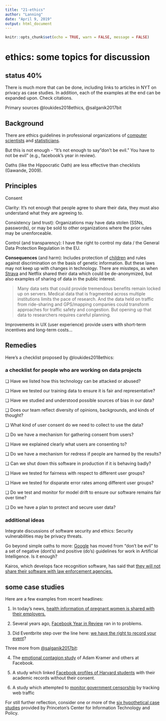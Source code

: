 ```yaml
---
title: "21-ethics"
author: "Lanning"
date: "April 9, 2019"
output: html_document
---
```


```r
knitr::opts_chunk$set(echo = TRUE, warn = FALSE, message = FALSE) 
```

# ethics: some topics for discussion

## status 40% {-}

There is much more that can be done, including links to articles in NYT on privacy as case studies. In addition, each of the examples at the end can be expanded upon.  Check citations. 

Primary sources @loukides2018ethics, @salganik2017bit



## Background

There are ethics guidelines in professional organizations of [computer scientists](https://www.acm.org/code-of-ethics) and [statisticians](https://www.amstat.org//asa/files/pdfs/EthicalGuidelines.pdf).  

But this is not enough - "It's not enough to say "don't be evil." You have to not be evil" (e.g., facebook's year in review).

Oaths (like the Hippocratic Oath) are less effective than checklists (Gawande, 2009).



## Principles

Consent

Clarity: It's not enough that people agree to share their data, they must also understand what they are agreeing to.

Consistency (and trust): Organizations may have data stolen (SSNs, passwords), or may be sold to other organizations where the prior rules may be unenforceable.

Control (and transparency): I have the right to control my data / the General Data Protection Regulation in the EU.

**Consequences** (and harm): Includes protection of [children](https://en.wikipedia.org/wiki/Children's_Online_Privacy_Protection_Act) and rules against discrimination on the basis of genetic information. But these laws may not keep up with changes in technology. There are missteps, as when [Strava](https://www.wired.co.uk/article/strava-heat-maps-military-app-uk-warning-security) and Netflix shared their data which could be de-anonymized, but also examples of sharing of data in the public interest.

> Many data sets that could provide tremendous benefits remain locked up on servers. Medical data that is fragmented across multiple institutions limits the pace of research. And the data held on traffic from ride-sharing and GPS/mapping companies could transform approaches for traffic safety and congestion. But opening up that data to researchers requires careful planning.

Improvements in UX (user experience) provide users with short-term incentives and long-term costs...

## Remedies

Here's a checklist proposed by @loukides2018ethics:

### a checklist for people who are working on data projects

❏ Have we listed how this technology can be attacked or abused? 

❏ Have we tested our training data to ensure it is fair and representative? 

❏ Have we studied and understood possible sources of bias in our data? 

❏ Does our team reflect diversity of opinions, backgrounds, and kinds of thought? 

❏ What kind of user consent do we need to collect to use the data? 

❏ Do we have a mechanism for gathering consent from users? 

❏ Have we explained clearly what users are consenting to? 

❏ Do we have a mechanism for redress if people are harmed by the results? 

❏ Can we shut down this software in production if it is behaving badly? 

❏ Have we tested for fairness with respect to different user groups? 

❏ Have we tested for disparate error rates among different user groups? 

❏ Do we test and monitor for model drift to ensure our software remains fair over time? 

❏ Do we have a plan to protect and secure user data?

### additional ideas

Integrate discussions of software security and ethics: Security vulnerabilities may be privacy threats. 

Go beyond simple oaths to more: [Google](https://ai.google/principles) has moved from "don't be evil" to a set of negative (dont's) and positive (do's) guidelines for work in Artificial Intelligence.  Is it enough?

Kairos, which develops face recognition software, has said that [they will not share their software with law enforcement agencies.](https://techcrunch.com/2018/06/25/facial-recognition-software-is-not-ready-for-use-by-law-enforcement/)

## some case studies

Here are a few examples from recent headlines:

1) In today's news, [health information of pregnant women is shared with their employers.](https://www.washingtonpost.com/technology/2019/04/10/tracking-your-pregnancy-an-app-may-be-more-public-than-you-think/)

2) Several years ago, [Facebook Year in Review](https://www.theguardian.com/technology/2014/dec/29/facebook-apologises-over-cruel-year-in-review-clips) ran in to problems.

3) Did Eventbrite step over the line here: [we have the right to record your event](https://arstechnica.com/information-technology/2018/04/eventbrite-rolls-back-policy-that-would-have-given-it-right-to-record-events/)?

Three more from [@salganik2017bit](https://www.bitbybitbook.com/en/1st-ed/ethics/three-examples/): 

4) The [emotional contagion study](https://doi.org/10.1073/pnas.1320040111) of Adam Kramer and others at Facebook.

5) A study which linked [Facebook profiles of Harvard students](https://doi.org/10.1007/s10676-010-9227-5) with their academic records without their consent.

6) A study which attempted to [monitor government censorship](http://techscience.org/a/2015121501/) by tracking web traffic 

For still further reflection, consider one or more of the [six hypothetical case studies](https://aiethics.princeton.edu/case-studies/case-study-pdfs/)  provided by Princeton's Center for Information Technology and Policy.



